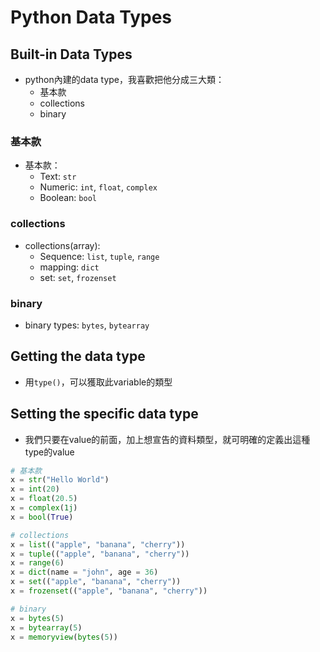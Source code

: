 # Python Data Types  

## Built-in Data Types  

* python內建的data type，我喜歡把他分成三大類：  
  * 基本款 
  * collections  
  * binary  

### 基本款  
  
* 基本款：  
  * Text:  `str`  
  * Numeric: `int`, `float`, `complex`  
  * Boolean: `bool`  


### collections  

* collections(array):  
  * Sequence: `list`, `tuple`, `range`  
  * mapping: `dict`  
  * set: `set`, `frozenset` 
  
### binary  

* binary types: `bytes`, `bytearray`  

## Getting the data type  

* 用`type()`，可以獲取此variable的類型  

## Setting the specific data type  

* 我們只要在value的前面，加上想宣告的資料類型，就可明確的定義出這種type的value   

```python
# 基本款  
x = str("Hello World")
x = int(20)  
x = float(20.5)  
x = complex(1j)
x = bool(True)

# collections  
x = list(("apple", "banana", "cherry"))
x = tuple(("apple", "banana", "cherry"))
x = range(6)
x = dict(name = "john", age = 36)
x = set(("apple", "banana", "cherry"))
x = frozenset(("apple", "banana", "cherry"))

# binary
x = bytes(5)
x = bytearray(5)
x = memoryview(bytes(5))
```

